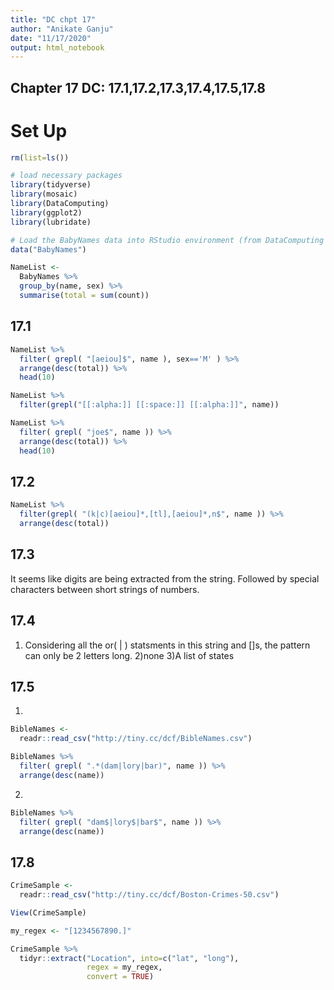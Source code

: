 ```yaml
---
title: "DC chpt 17"
author: "Anikate Ganju"
date: "11/17/2020"
output: html_notebook
---
```


## Chapter 17 DC: 17.1,17.2,17.3,17.4,17.5,17.8


# Set Up
```r
rm(list=ls())
```

```r
# load necessary packages
library(tidyverse)
library(mosaic)
library(DataComputing)
library(ggplot2)
library(lubridate)
```

```r
# Load the BabyNames data into RStudio environment (from DataComputing package)
data("BabyNames")
```

```r
NameList <- 
  BabyNames %>% 
  group_by(name, sex) %>%
  summarise(total = sum(count)) 
```

## 17.1
```r
NameList %>%
  filter( grepl( "[aeiou]$", name ), sex=='M' ) %>%
  arrange(desc(total)) %>%
  head(10)
```

```r
NameList %>% 
  filter(grepl("[[:alpha:]] [[:space:]] [[:alpha:]]", name))
```

```r
NameList %>%
  filter( grepl( "joe$", name )) %>%
  arrange(desc(total)) %>%
  head(10)
```

## 17.2
```r
NameList %>%
  filter(grepl( "(k|c)[aeiou]*,[tl],[aeiou]*,n$", name )) %>%
  arrange(desc(total))
```

## 17.3
It seems like digits are being extracted from the string. Followed by special characters between short strings of numbers.

## 17.4
1) Considering all the or( | ) statsments in this string and []s, the pattern can only be 2 letters long.
2)none
3)A list of states

## 17.5
1)
```r
BibleNames <- 
  readr::read_csv("http://tiny.cc/dcf/BibleNames.csv")

BibleNames %>%
  filter( grepl( ".*(dam|lory|bar)", name )) %>%
  arrange(desc(name))
```
2)
```r
BibleNames %>%
  filter( grepl( "dam$|lory$|bar$", name )) %>%
  arrange(desc(name))
```

## 17.8
```r
CrimeSample <- 
  readr::read_csv("http://tiny.cc/dcf/Boston-Crimes-50.csv")
```
```r
View(CrimeSample)
```
```r
my_regex <- "[1234567890.]"

CrimeSample %>%
  tidyr::extract("Location", into=c("lat", "long"), 
                 regex = my_regex, 
                 convert = TRUE)
```

